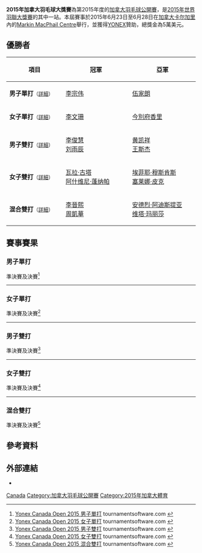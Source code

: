 {{noteTA|G1=Badminton
|1=zh-hans:卡尔加里;zh-hk:卡加利;zh-tw:卡加利;}}
{{infobox badminton event
|name           = 2015年加拿大羽毛球大獎賽
|image          = YONEX Canada Open 2014.png
|size           = 200px
|caption        =
|dates          = 2015年6月23日－6月28日
|number_edition = 
|level          = 3B
|prize_money    = 5萬美元
|location       = {{CAN}}[[卡尔加里|卡尔加里]]
|venue          = [[Markin_MacPhail_Centre|Markin MacPhail Centre]]
|previous       = 2014年加拿大羽毛球大獎賽 
|next           = 2016年加拿大羽毛球大獎賽
}}
'''2015年加拿大羽毛球大獎賽'''為第2015年度的[[加拿大羽毛球公開賽|加拿大羽毛球公開賽]]，是[[2015年世界羽聯大獎賽|2015年世界羽聯大獎賽]]的其中一站。本屆賽事於2015年6月23日至6月28日在[[加拿大|加拿大]][[卡尔加里|卡尔加里]]內的[[Markin_MacPhail_Centre|Markin MacPhail Centre]]舉行，並獲得[[YONEX|YONEX]]贊助，總獎金為5萬美元。

== 優勝者 ==
{| class=wikitable style="font-size:small"
!width="200"|項目
!width="250"|冠軍
!width="250"|亞軍
|-
|'''男子單打'''<small>（[[#男子單打|詳細]]）</small>
|{{flagicon|MAS}} [[李宗伟|李宗伟]]
|{{flagicon|HKG}} [[伍家朗|伍家朗]]
|-
|'''女子單打'''<small>（[[#女子單打|詳細]]）</small>
|{{flagicon|CAN}} [[李文珊_(羽毛球運動員)|李文珊]]
|{{flagicon|JPN}} [[今別府香里|今別府香里]]
|-
|'''男子雙打'''<small>（[[#男子雙打|詳細]]）</small>
|{{flagicon|CHN}} [[李俊慧|李俊慧]]<br/>{{flagicon|CHN}} [[刘雨辰_(羽毛球运动员)|刘雨辰]]
|{{flagicon|CHN}} [[黄凯祥|黄凯祥]]<br/>{{flagicon|CHN}} [[王斯杰|王斯杰]]
|-
|'''女子雙打'''<small>（[[#女子雙打|詳細]]）</small>
|{{flagicon|IND}} [[瓦拉·古塔|瓦拉·古塔]]<br/>{{flagicon|IND}} [[阿什维尼·蓬纳帕|阿什维尼·蓬纳帕]]
|{{flagicon|NED}} [[埃菲耶·穆斯肯斯|埃菲耶·穆斯肯斯]]<br/>{{flagicon|NED}} [[塞莱娜·皮克|塞莱娜·皮克]]
|-
|'''混合雙打'''<small>（[[#混合雙打|詳細]]）</small>
|{{flagicon|HKG}} [[李晉熙_(羽毛球運動員)|李晉熙]]<br/>{{flagicon|HKG}} [[周凱華|周凱華]]
|{{flagicon|INA}} [[安德烈·阿迪斯提亚|安德烈·阿迪斯提亚]]<br/>{{flagicon|INA}} [[维塔·玛丽莎|维塔·玛丽莎]]
|}

== 賽事賽果 ==
=== 男子單打 ===
;準決賽及決賽<ref name="MS">[http://bwf.tournamentsoftware.com/sport/draw.aspx?id=D44D9F8D-9646-49A5-BF0E-C98068AF6E65&draw=4 Yonex Canada Open 2015 男子單打] tournamentsoftware.com {{en}}</ref>
{{4TeamBracket-Tennis3-v2
| team-width=200
| RD1-seed1=1
| RD1-team1={{flagicon|GER}} [[马克·茨维布勒|马克·茨维布勒]]
| RD1-score1-1=17
| RD1-score1-2=15
| RD1-score1-3=
| RD1-seed2=7
| RD1-team2='''{{flagicon|HKG}} [[伍家朗|伍家朗]]
| RD1-score2-1='''21
| RD1-score2-2='''21
| RD1-score2-3=

| RD1-seed3=14
| RD1-team3='''{{flagicon|MAS}} [[李宗伟|李宗伟]]
| RD1-score3-1=16
| RD1-score3-2='''21
| RD1-score3-3='''21
| RD1-seed4=6
| RD1-team4={{flagicon|JPN}} [[上田拓馬|上田拓馬]]
| RD1-score4-1='''21
| RD1-score4-2=10
| RD1-score4-3=12

| RD2-seed1=7
| RD2-team1={{flagicon|HKG}} [[伍家朗|伍家朗]]
| RD2-score1-1=17
| RD2-score1-2=13
| RD2-score1-3=
| RD2-seed2=14
| RD2-team2='''{{flagicon|MAS}} [[李宗伟|李宗伟]]
| RD2-score2-1='''21
| RD2-score2-2='''21
| RD2-score2-3=
}}
----

=== 女子單打 ===
;準決賽及決賽<ref name="WS">[http://bwf.tournamentsoftware.com/sport/draw.aspx?id=D44D9F8D-9646-49A5-BF0E-C98068AF6E65&draw=6 Yonex Canada Open 2015 女子單打] tournamentsoftware.com {{en}}</ref>
{{4TeamBracket-Tennis3-v2
| team-width=200
| RD1-seed1=5
| RD1-team1={{flagicon|JPN}} [[三谷美菜津|三谷美菜津]]
| RD1-score1-1='''21
| RD1-score1-2=17
| RD1-score1-3=13
| RD1-seed2=3
| RD1-team2='''{{flagicon|CAN}} [[李文珊_(羽毛球運動員)|李文珊]]
| RD1-score2-1=13
| RD1-score2-2='''21
| RD1-score2-3='''21

| RD1-seed3=4
| RD1-team3={{flagicon|JPN}} [[高橋沙也加|高橋沙也加]]
| RD1-score3-1=16
| RD1-score3-2=19
| RD1-score3-3=
| RD1-seed4=
| RD1-team4='''{{flagicon|JPN}} [[今別府香里|今別府香里]]
| RD1-score4-1='''21
| RD1-score4-2='''21
| RD1-score4-3=

| RD2-seed1=3
| RD2-team1='''{{flagicon|CAN}} [[李文珊_(羽毛球運動員)|李文珊]]
| RD2-score1-1='''21
| RD2-score1-2='''25
| RD2-score1-3=
| RD2-seed2=
| RD2-team2={{flagicon|JPN}} [[今別府香里|今別府香里]]
| RD2-score2-1=17
| RD2-score2-2=23
| RD2-score2-3=
}}
----

=== 男子雙打 ===
;準決賽及決賽<ref name="MD">[http://bwf.tournamentsoftware.com/sport/draw.aspx?id=D44D9F8D-9646-49A5-BF0E-C98068AF6E65&draw=8 Yonex Canada Open 2015 男子雙打] {{Wayback|url=http://bwf.tournamentsoftware.com/sport/draw.aspx?id=D44D9F8D-9646-49A5-BF0E-C98068AF6E65&draw=8 |date=20191215000233 }} tournamentsoftware.com {{en}}</ref>
{{4TeamBracket-Tennis3-v2
| team-width=200
| RD1-seed1=1
| RD1-team1={{flagicon|INA}} [[安德烈·阿迪斯提亚|安德烈·阿迪斯提亚]]<br/> {{flagicon|INA}} [[亨德拉·阿普利达·古纳万|亨德拉·阿普利达·古纳万]]
| RD1-score1-1=20
| RD1-score1-2=10
| RD1-score1-3=
| RD1-seed2=5
| RD1-team2='''{{flagicon|CHN}} [[李俊慧|李俊慧]]<br/> {{flagicon|CHN}} [[刘雨辰_(羽毛球运动员)|刘雨辰]]
| RD1-score2-1='''22
| RD1-score2-2='''21
| RD1-score2-3=

| RD1-seed3=
| RD1-team3={{flagicon|MAS}} [[云天豪|云天豪]]<br/> {{flagicon|MAS}} [[林钦华|林钦华]]
| RD1-score3-1=18
| RD1-score3-2='''21
| RD1-score3-3=15
| RD1-seed4=
| RD1-team4='''{{flagicon|CHN}} [[黄凯祥|黄凯祥]]<br/> {{flagicon|CHN}} [[王斯杰|王斯杰]]
| RD1-score4-1='''21
| RD1-score4-2=18
| RD1-score4-3='''21

| RD2-seed1=5
| RD2-team1='''{{flagicon|CHN}} [[李俊慧|李俊慧]]<br/> {{flagicon|CHN}} [[刘雨辰_(羽毛球运动员)|刘雨辰]]
| RD2-score1-1=17
| RD2-score1-2='''21
| RD2-score1-3='''21
| RD2-seed2=
| RD2-team2={{flagicon|CHN}} [[黄凯祥|黄凯祥]]<br/> {{flagicon|CHN}} [[王斯杰|王斯杰]]
| RD2-score2-1='''21
| RD2-score2-2=12
| RD2-score2-3=18
}}
----

=== 女子雙打 ===
;準決賽及決賽<ref name="WD">[http://bwf.tournamentsoftware.com/sport/draw.aspx?id=D44D9F8D-9646-49A5-BF0E-C98068AF6E65&draw=9 Yonex Canada Open 2015 女子雙打] tournamentsoftware.com {{en}}</ref>
{{4TeamBracket-Tennis3-v2
| team-width=200
| RD1-seed1=1
| RD1-team1='''{{flagicon|NED}} [[埃菲耶·穆斯肯斯|埃菲耶·穆斯肯斯]]<br/> {{flagicon|NED}} [[塞莱娜·皮克|塞莱娜·皮克]]
| RD1-score1-1='''21
| RD1-score1-2=18
| RD1-score1-3='''21
| RD1-seed2=
| RD1-team2={{flagicon|HKG}} [[潘樂恩|潘樂恩]]<br/> {{flagicon|HKG}} [[謝影雪|謝影雪]]
| RD1-score2-1=16
| RD1-score2-2='''21
| RD1-score2-3=16

| RD1-seed3=3
| RD1-team3='''{{flagicon|IND}} [[瓦拉·古塔|瓦拉·古塔]]<br/> {{flagicon|IND}} [[阿什维尼·蓬纳帕|阿什维尼·蓬纳帕]]
| RD1-score3-1='''21
| RD1-score3-2='''21
| RD1-score3-3=
| RD1-seed4=
| RD1-team4={{flagicon|JPN}} [[田中志穗|田中志穗]]<br/> {{flagicon|JPN}} [[米元小春|米元小春]]
| RD1-score4-1=17
| RD1-score4-2=16
| RD1-score4-3=

| RD2-seed1=1
| RD2-team1={{flagicon|NED}} [[埃菲耶·穆斯肯斯|埃菲耶·穆斯肯斯]]<br/> {{flagicon|NED}} [[塞莱娜·皮克|塞莱娜·皮克]]
| RD2-score1-1=19
| RD2-score1-2=16
| RD2-score1-3=
| RD2-seed2=3
| RD2-team2='''{{flagicon|IND}} [[瓦拉·古塔|瓦拉·古塔]]<br/> {{flagicon|IND}} [[阿什维尼·蓬纳帕|阿什维尼·蓬纳帕]]
| RD2-score2-1='''21
| RD2-score2-2='''21
| RD2-score2-3=
}}
----

=== 混合雙打 ===
;準決賽及決賽<ref name="XD">[http://bwf.tournamentsoftware.com/sport/draw.aspx?id=D44D9F8D-9646-49A5-BF0E-C98068AF6E65&draw=11 Yonex Canada Open 2015 混合雙打] tournamentsoftware.com {{en}}</ref>
{{4TeamBracket-Tennis3-v2
| team-width=200
| RD1-seed1=1
| RD1-team1={{flagicon|GER}} [[麦克·福克斯|麦克·福克斯]]<br/> {{flagicon|GER}} [[比尔吉德·迈克斯|比尔吉德·迈克斯]]
| RD1-score1-1=12
| RD1-score1-2='''21
| RD1-score1-3=22
| RD1-seed2=
| RD1-team2='''{{flagicon|INA}} [[安德烈·阿迪斯提亚|安德烈·阿迪斯提亚]]<br/> {{flagicon|INA}} [[维塔·玛丽莎|维塔·玛丽莎]]
| RD1-score2-1='''21
| RD1-score2-2=16
| RD1-score2-3='''24

| RD1-seed3=3
| RD1-team3={{flagicon|NED}} [[雅高·阿伦斯|雅高·阿伦斯]]<br/> {{flagicon|NED}} [[塞莱娜·皮克|塞莱娜·皮克]]
| RD1-score3-1=12
| RD1-score3-2=17
| RD1-score3-3=
| RD1-seed4=2
| RD1-team4='''{{flagicon|HKG}} [[李晉熙_(羽毛球運動員)|李晉熙]]<br/> {{flagicon|HKG}} [[周凱華|周凱華]]
| RD1-score4-1='''21
| RD1-score4-2='''21
| RD1-score4-3=

| RD2-seed1=
| RD2-team1={{flagicon|INA}} [[安德烈·阿迪斯提亚|安德烈·阿迪斯提亚]]<br/> {{flagicon|INA}} [[维塔·玛丽莎|维塔·玛丽莎]]
| RD2-score1-1=16
| RD2-score1-2=18
| RD2-score1-3=
| RD2-seed2=2
| RD2-team2='''{{flagicon|HKG}} [[李晉熙_(羽毛球運動員)|李晉熙]]<br/> {{flagicon|HKG}} [[周凱華|周凱華]]
| RD2-score2-1='''21
| RD2-score2-2='''21
| RD2-score2-3=
}}

== 參考資料 ==
{{Reflist}}

== 外部連結 ==
*{{official|www.canadaopen.ca}}{{en}}

{{2015年世界羽聯大獎賽}}

[[Category:2015年世界羽聯大獎賽|Canada]]
[[Category:加拿大羽毛球公開賽|Category:加拿大羽毛球公開賽]]
[[Category:2015年加拿大體育|Category:2015年加拿大體育]]
